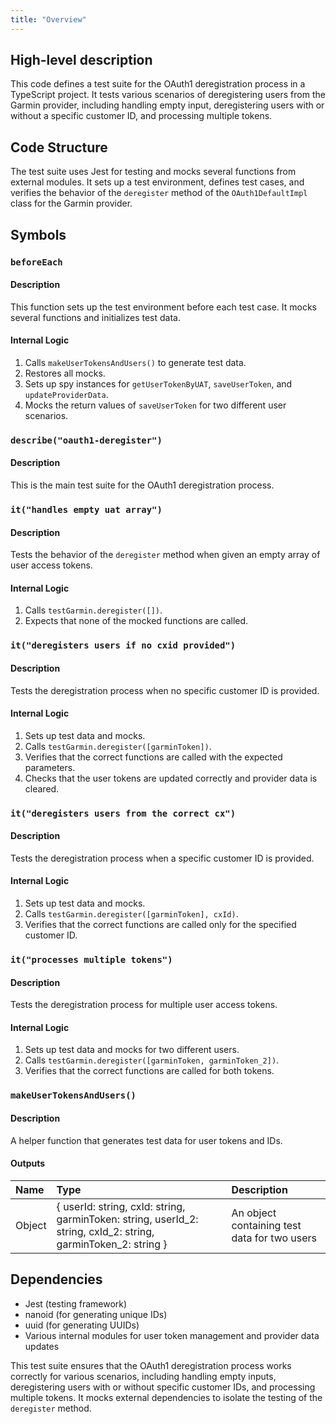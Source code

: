 ```yaml
---
title: "Overview"
---
```


## High-level description
This code defines a test suite for the OAuth1 deregistration process in a TypeScript project. It tests various scenarios of deregistering users from the Garmin provider, including handling empty input, deregistering users with or without a specific customer ID, and processing multiple tokens.

## Code Structure
The test suite uses Jest for testing and mocks several functions from external modules. It sets up a test environment, defines test cases, and verifies the behavior of the `deregister` method of the `OAuth1DefaultImpl` class for the Garmin provider.

## Symbols

### `beforeEach`
#### Description
This function sets up the test environment before each test case. It mocks several functions and initializes test data.

#### Internal Logic
1. Calls `makeUserTokensAndUsers()` to generate test data.
2. Restores all mocks.
3. Sets up spy instances for `getUserTokenByUAT`, `saveUserToken`, and `updateProviderData`.
4. Mocks the return values of `saveUserToken` for two different user scenarios.

### `describe("oauth1-deregister")`
#### Description
This is the main test suite for the OAuth1 deregistration process.

### `it("handles empty uat array")`
#### Description
Tests the behavior of the `deregister` method when given an empty array of user access tokens.

#### Internal Logic
1. Calls `testGarmin.deregister([])`.
2. Expects that none of the mocked functions are called.

### `it("deregisters users if no cxid provided")`
#### Description
Tests the deregistration process when no specific customer ID is provided.

#### Internal Logic
1. Sets up test data and mocks.
2. Calls `testGarmin.deregister([garminToken])`.
3. Verifies that the correct functions are called with the expected parameters.
4. Checks that the user tokens are updated correctly and provider data is cleared.

### `it("deregisters users from the correct cx")`
#### Description
Tests the deregistration process when a specific customer ID is provided.

#### Internal Logic
1. Sets up test data and mocks.
2. Calls `testGarmin.deregister([garminToken], cxId)`.
3. Verifies that the correct functions are called only for the specified customer ID.

### `it("processes multiple tokens")`
#### Description
Tests the deregistration process for multiple user access tokens.

#### Internal Logic
1. Sets up test data and mocks for two different users.
2. Calls `testGarmin.deregister([garminToken, garminToken_2])`.
3. Verifies that the correct functions are called for both tokens.

### `makeUserTokensAndUsers()`
#### Description
A helper function that generates test data for user tokens and IDs.

#### Outputs
| Name | Type | Description |
|:-----|:-----|:------------|
| Object | { userId: string, cxId: string, garminToken: string, userId_2: string, cxId_2: string, garminToken_2: string } | An object containing test data for two users |

## Dependencies
- Jest (testing framework)
- nanoid (for generating unique IDs)
- uuid (for generating UUIDs)
- Various internal modules for user token management and provider data updates

This test suite ensures that the OAuth1 deregistration process works correctly for various scenarios, including handling empty inputs, deregistering users with or without specific customer IDs, and processing multiple tokens. It mocks external dependencies to isolate the testing of the `deregister` method.